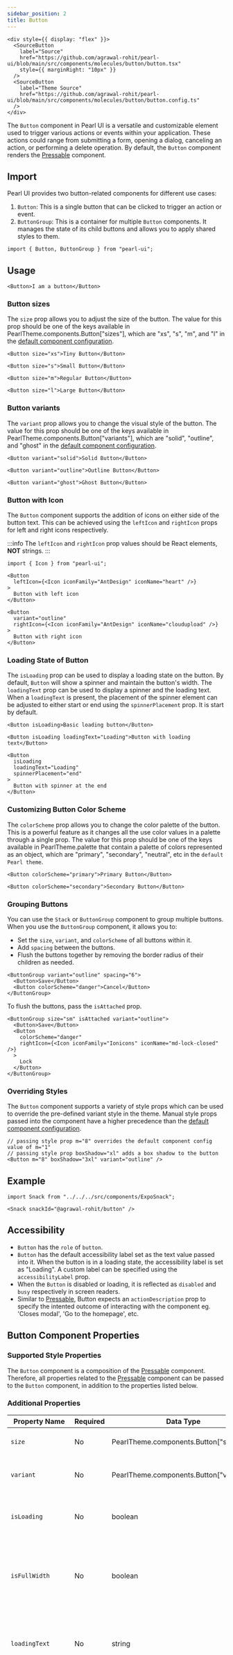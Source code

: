 ```yaml
---
sidebar_position: 2
title: Button
---
```


```tsx
<div style={{ display: "flex" }}>
  <SourceButton
    label="Source"
    href="https://github.com/agrawal-rohit/pearl-ui/blob/main/src/components/molecules/button/button.tsx"
    style={{ marginRight: "10px" }}
  />
  <SourceButton
    label="Theme Source"
    href="https://github.com/agrawal-rohit/pearl-ui/blob/main/src/components/molecules/button/button.config.ts"
  />
</div>
```

The `Button` component in Pearl UI is a versatile and customizable element used to trigger various actions or events within your application. These actions could range from submitting a form, opening a dialog, canceling an action, or performing a delete operation. By default, the `Button` component renders the [Pressable](./pressable) component.

## Import

Pearl UI provides two button-related components for different use cases:

1. `Button`: This is a single button that can be clicked to trigger an action or event.
2. `ButtonGroup`: This is a container for multiple `Button` components. It manages the state of its child buttons and allows you to apply shared styles to them.

```tsx
import { Button, ButtonGroup } from "pearl-ui";
```

## Usage

```tsx
<Button>I am a button</Button>
```

### Button sizes

The `size` prop allows you to adjust the size of the button. The value for this prop should be one of the keys available in PearlTheme.components.Button["sizes"], which are "xs", "s", "m", and "l" in the [default component configuration](https://github.com/agrawal-rohit/pearl-ui/blob/main/src/components/molecules/button/button.config.ts).

```tsx
<Button size="xs">Tiny Button</Button>

<Button size="s">Small Button</Button>

<Button size="m">Regular Button</Button>

<Button size="l">Large Button</Button>
```

### Button variants

The `variant` prop allows you to change the visual style of the button. The value for this prop should be one of the keys available in PearlTheme.components.Button["variants"], which are "solid", "outline", and "ghost" in the [default component configuration](https://github.com/agrawal-rohit/pearl-ui/blob/main/src/components/molecules/button/button.config.ts).

```tsx
<Button variant="solid">Solid Button</Button>

<Button variant="outline">Outline Button</Button>

<Button variant="ghost">Ghost Button</Button>
```

### Button with Icon

The `Button` component supports the addition of icons on either side of the button text. This can be achieved using the `leftIcon` and `rightIcon` props for left and right icons respectively.

:::info
The `leftIcon` and `rightIcon` prop values should be React elements, **NOT** strings.
:::

```tsx
import { Icon } from "pearl-ui";

<Button
  leftIcon={<Icon iconFamily="AntDesign" iconName="heart" />}
>
  Button with left icon
</Button>

<Button
  variant="outline"
  rightIcon={<Icon iconFamily="AntDesign" iconName="cloudupload" />}
>
  Button with right icon
</Button>
```

### Loading State of Button

The `isLoading` prop can be used to display a loading state on the button. By default, `Button` will show a spinner and maintain the button's width. The `loadingText` prop can be used to display a spinner and the loading text. When a `loadingText` is present, the placement of the spinner element can be adjusted to either start or end using the `spinnerPlacement` prop. It is start by default.

```tsx
<Button isLoading>Basic loading button</Button>

<Button isLoading loadingText="Loading">Button with loading text</Button>

<Button
  isLoading
  loadingText="Loading"
  spinnerPlacement="end"
>
  Button with spinner at the end
</Button>
```

### Customizing Button Color Scheme

The `colorScheme` prop allows you to change the color palette of the button. This is a powerful feature as it changes all the use color values in a palette through a single prop. The value for this prop should be one of the keys available in PearlTheme.palette that contain a palette of colors represented as an object, which are "primary", "secondary", "neutral", etc in the `default Pearl theme`.

```tsx
<Button colorScheme="primary">Primary Button</Button>

<Button colorScheme="secondary">Secondary Button</Button>
```

### Grouping Buttons

You can use the `Stack` or `ButtonGroup` component to group multiple buttons. When you use the `ButtonGroup` component, it allows you to:

- Set the `size`, `variant`, and `colorScheme` of all buttons within it.
- Add `spacing` between the buttons.
- Flush the buttons together by removing the border radius of their children as needed.

```tsx
<ButtonGroup variant="outline" spacing="6">
  <Button>Save</Button>
  <Button colorScheme="danger">Cancel</Button>
</ButtonGroup>
```

To flush the buttons, pass the `isAttached` prop.

```tsx
<ButtonGroup size="sm" isAttached variant="outline">
  <Button>Save</Button>
  <Button
    colorScheme="danger"
    rightIcon={<Icon iconFamily="Ionicons" iconName="md-lock-closed" />}
  >
    Lock
  </Button>
</ButtonGroup>
```

### Overriding Styles

The `Button` component supports a variety of style props which can be used to override the pre-defined variant style in the theme. Manual style props passed into the component have a higher precedence than the [default component configuration](https://github.com/agrawal-rohit/pearl-ui/blob/main/src/components/molecules/button/button.config.ts).

```tsx
// passing style prop m="8" overrides the default component config value of m="1"
// passing style prop boxShadow="xl" adds a box shadow to the button
<Button m="8" boxShadow="3xl" variant="outline" />
```

## Example

```tsx
import Snack from "../../../src/components/ExpoSnack";

<Snack snackId="@agrawal-rohit/button" />
```

## Accessibility

- `Button` has the `role` of `button`.
- `Button` has the default accessibility label set as the text value passed into it. When the button is in a loading state, the accessibility label is set as "Loading". A custom label can be specified using the `accessibilityLabel` prop.
- When the `Button` is disabled or loading, it is reflected as `disabled` and `busy` respectively in screen readers.
- Similar to [Pressable](./pressable), Button expects an `actionDescription` prop to specify the intented outcome of interacting with the component eg. 'Closes modal', 'Go to the homepage', etc.

## Button Component Properties

### Supported Style Properties

The `Button` component is a composition of the [Pressable](./pressable) component. Therefore, all properties related to the [Pressable](./pressable) component can be passed to the `Button` component, in addition to the properties listed below.

### Additional Properties

| Property Name      | Required | Data Type                                       | Default     | Description                                                                                                                                  |
| ------------------ | -------- | ----------------------------------------------- | ----------- | -------------------------------------------------------------------------------------------------------------------------------------------- |
| `size`             | No       | PearlTheme.components.Button["sizes"]    | `"m"`       | Defines the size of the button.                                                                                                              |
| `variant`          | No       | PearlTheme.components.Button["variants"] | `"filled"`  | Specifies the variant of the button.                                                                                                         |
| `isLoading`        | No       | boolean                                  | `false`     | Indicates whether the button is in a loading state.                                                                                          |
| `isFullWidth`      | No       | boolean                                  | `false`     | Determines whether the button should span the entire width of the parent container.                                                          |
| `loadingText`      | No       | string                                   | `null`      | Specifies the text to display when the button is in a loading state.                                                                         |
| `colorScheme`      | No       | PearlTheme["palette"]                    | `"primary"` | Defines the active color palette of the button. The expected value is the key of a palette object eg `primary`, `secondary`, `neutral`, etc. |
| `spinnerPlacement` | No       | "start" \| "end"                         | `"start"`   | Specifies the position of the loading spinner relative to the `loadingText`.                                                                 |
| `leftIcon`         | No       | React.ReactElement                       | `null`      | Defines the icon to display on the left side of the main text.                                                                               |
| `rightIcon`        | No       | React.ReactElement                       | `null`      | Defines the icon to display on the right side of the main text.                                                                              |

## ButtonGroup Component Properties

### Supported Style Properties

The `ButtonGroup` component is composed of the `Stack` component, which means you can pass all `Stack` properties to it.

### Additional Properties

Here is a list of additional properties that the `ButtonGroup` component supports:

| Name          | Required | Type                                            | Default     | Description                                                             |
| ------------- | -------- | ----------------------------------------------- | ----------- | ----------------------------------------------------------------------- |
| `size`        | No       | PearlTheme.components.Button["sizes"]    | `"m"`       | Determines the size of all the children buttons in the group.           |
| `variant`     | No       | PearlTheme.components.Button["variants"] | `"filled"`  | Determines the variant of all the children buttons in the group.        |
| `spacing`     | No       | PearlTheme["spacing"]                    | `2`         | Sets the spacing between the children buttons in the group.             |
| `isDisabled`  | No       | boolean                                  | `false`     | If true, the button group is disabled.                                  |
| `isAttached`  | No       | boolean                                  | `false`     | If true, the children buttons are flushed together.                     |
| `colorScheme` | No       | PearlTheme.palette                       | `"primary"` | Sets the active color palette of all the children buttons in the group. |

## API

| Prop | Type | Required | Default | Description |
| --- | --- | --- | --- | --- |
| `href` | `string` | No | - | - |
| `target` | `HTMLAttributeAnchorTarget` | No | - | - |
| `download` | `string \| boolean` | No | - | - |
| `component` | `"button" \| "a" \| "span" \| "div"` | No | - | 理论上 button 不能包含 button 和 a，a 不能包含 a，若视觉上有这样的场景，可用该属性 |
| `label` | `string \| ReactElement<any, string \| JSXElementConstructor<any>>` | No | - | or you can use `children` instead, but prefer this way |
| `title` | `string \| boolean` | No | - | 为 `true` 时，使用 label（如果它是 string 的话）作为 title |
| `loading` | `boolean` | No | - | 在按钮左侧展示 loading 图标，比 iconLeft 优先级高 |
| `iconSpacing` | `TButtonIconSpacing` | No | - | 定义 iconLeft、iconRight 与 label 之间的间距，默认 8，small 为 4，no 为 0 |
| `iconLeft` | `ReactElement<any, string \| JSXElementConstructor<any>> \| " "` | No | - | 左侧 Icon<br /><br />1. 如果 loading 中，渲染 Loading 图标<br />2. 如果是一个空格，则渲染一个占位（为保持图标在视觉上的垂直对齐）<br />3. 否则渲染组件 |
| `iconLeftClassName` | `string` | No | - | - |
| `iconRight` | `ReactElement<any, string \| JSXElementConstructor<any>>` | No | - | 右侧 Icon，类上 |
| `iconRightClassName` | `string` | No | - | - |
| `preset` | `"none" \| "menu" \| EButtonPreset \| "danger" \| "primary" \| "secondary" \| "secondary:alt" \| "tertiary" \| "tertiary:alt" \| "brand:primary" \| "brand:secondary" \| ... 6 more ... \| "text:brand:secondary"` | No | - | - |
| `size` | `"none" \| EButtonSize \| "xs" \| "s" \| "m" \| "l" \| "xl"` | No | - | - |
| `textAlign` | `TButtonTextAlign` | No | - | a button is by default center aligned (`align` is a deprecated HTML attribute) |
| `cursor` | `string` | No | - | - |
| `borderRadius` | `boolean \| "full"` | No | - | 在有边框的时候，按钮默认会有个很小的圆角（2px），可以设置<br />- true 默认<br />- false 没有圆角<br />- 'full' 两头圆角 |
| `noShadow` | `boolean` | No | - | 去掉 hover 及 active 时的 shadow（对非 tertiary 和 text） |
| `block` | `boolean` | No | - | whether to display as a block level dom |
| `active` | `boolean` | No | - | 将状态锁定在 active |
